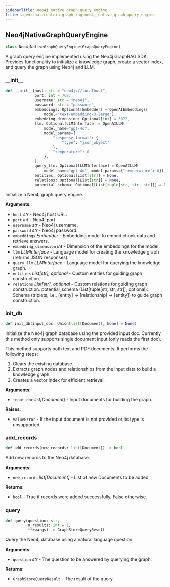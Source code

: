 ```yaml
---
sidebarTitle: neo4j_native_graph_query_engine
title: agentchat.contrib.graph_rag.neo4j_native_graph_query_engine
---
```


## Neo4jNativeGraphQueryEngine

```python
class Neo4jNativeGraphQueryEngine(GraphQueryEngine)
```

A graph query engine implemented using the Neo4j GraphRAG SDK.
Provides functionality to initialize a knowledge graph,
create a vector index, and query the graph using Neo4j and LLM.

### \_\_init\_\_

```python
def __init__(host: str = "neo4j://localhost",
             port: int = 7687,
             username: str = "neo4j",
             password: str = "password",
             embeddings: Optional[Embedder] = OpenAIEmbeddings(
                 model="text-embedding-3-large"),
             embedding_dimension: Optional[int] = 3072,
             llm: Optional[LLMInterface] = OpenAILLM(
                 model_name="gpt-4o",
                 model_params={
                     "response_format": {
                         "type": "json_object"
                     },
                     "temperature": 0
                 },
             ),
             query_llm: Optional[LLMInterface] = OpenAILLM(
                 model_name="gpt-4o", model_params={"temperature": 0}),
             entities: Optional[List[str]] = None,
             relations: Optional[List[str]] = None,
             potential_schema: Optional[List[tuple[str, str, str]]] = None)
```

Initialize a Neo4j graph query engine.

**Arguments**:

- `host` _str_ - Neo4j host URL.
- `port` _int_ - Neo4j port.
- `username` _str_ - Neo4j username.
- `password` _str_ - Neo4j password.
- `embeddings` _Embedder_ - Embedding model to embed chunk data and retrieve answers.
- `embedding_dimension` _int_ - Dimension of the embeddings for the model.
- `llm` _LLMInterface_ - Language model for creating the knowledge graph (returns JSON responses).
- `query_llm` _LLMInterface_ - Language model for querying the knowledge graph.
- `entities` _List[str], optional_ - Custom entities for guiding graph construction.
- `relations` _List[str], optional_ - Custom relations for guiding graph construction.
  potential_schema (List[tuple[str, str, str]], optional):
  Schema (triplets, i.e., [entity] -> [relationship] -> [entity]) to guide graph construction.

### init\_db

```python
def init_db(input_doc: Union[list[Document], None] = None)
```

Initialize the Neo4j graph database using the provided input doc.
Currently this method only supports single document input (only reads the first doc).

This method supports both text and PDF documents. It performs the following steps:
1. Clears the existing database.
2. Extracts graph nodes and relationships from the input data to build a knowledge graph.
3. Creates a vector index for efficient retrieval.

**Arguments**:

- `input_doc` _list[Document]_ - Input documents for building the graph.
  

**Raises**:

- `ValueError` - If the input document is not provided or its type is unsupported.

### add\_records

```python
def add_records(new_records: list[Document]) -> bool
```

Add new records to the Neo4j database.

**Arguments**:

- `new_records` _list[Document]_ - List of new Documents to be added
  

**Returns**:

- `bool` - True if records were added successfully, False otherwise.

### query

```python
def query(question: str,
          n_results: int = 1,
          **kwargs) -> GraphStoreQueryResult
```

Query the Neo4j database using a natural language question.

**Arguments**:

- `question` _str_ - The question to be answered by querying the graph.
  

**Returns**:

- `GraphStoreQueryResult` - The result of the query.

